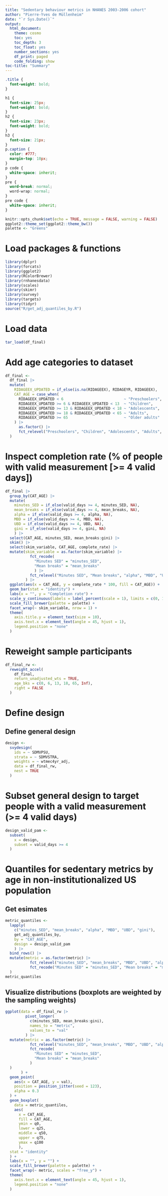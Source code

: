 ```yaml
---
title: "Sedentary behaviour metrics in NHANES 2003-2006 cohort"
author: "Pierre-Yves de Müllenheim"
date: "`r Sys.Date()`"
output: 
  html_document:
    theme: cosmo
    toc: yes
    toc_depth: 3
    toc_float: yes
    number_sections: yes
    df_print: paged
    code_folding: show
toc-title: "Summary"
---
```


```css
.title {
  font-weight: bold;
}

h1 {
  font-size: 25px;
  font-weight: bold;
}
h2 {
  font-size: 23px;
  font-weight: bold;
}
h3 {
  font-size: 21px;
}
p.caption {
  color: #777;
  margin-top: 10px;
}
p code {
  white-space: inherit;
}
pre {
  word-break: normal;
  word-wrap: normal;
}
pre code {
  white-space: inherit;
}
```

```r
knitr::opts_chunk$set(echo = TRUE, message = FALSE, warning = FALSE)
ggplot2::theme_set(ggplot2::theme_bw())
palette <- "Greens"
```

# Load packages & functions
```r
library(dplyr)
library(forcats)
library(ggplot2)
library(RColorBrewer)
library(rnhanesdata)
library(scales)
library(skimr)
library(survey)
library(targets)
library(tidyr)
source("R/get_adj_quantiles_by.R")
```

# Load data
```r
tar_load(df_final)
```

# Add age categories to dataset
```r
df_final <-
  df_final |> 
  mutate(
    RIDAGEEX_UPDATED = if_else(is.na(RIDAGEEX), RIDAGEYR, RIDAGEEX),
    CAT_AGE = case_when(
      RIDAGEEX_UPDATED < 6                           ~ "Preschoolers",
      RIDAGEEX_UPDATED >= 6 & RIDAGEEX_UPDATED < 13  ~ "Children",
      RIDAGEEX_UPDATED >= 13 & RIDAGEEX_UPDATED < 18 ~ "Adolescents",
      RIDAGEEX_UPDATED >= 18 & RIDAGEEX_UPDATED < 65 ~ "Adults",
      RIDAGEEX_UPDATED >= 65                         ~ "Older adults"
    ) |> 
      as.factor() |> 
      fct_relevel("Preschoolers", "Children", "Adolescents", "Adults", "Older adults")
  )
```

# Inspect completion rate (% of people with valid measurement [>= 4 valid days])
```r
df_final |> 
  group_by(CAT_AGE) |> 
  mutate(
    minutes_SED = if_else(valid_days >= 4, minutes_SED, NA),
    mean_breaks = if_else(valid_days >= 4, mean_breaks, NA),
    alpha = if_else(valid_days >= 4, alpha, NA),
    MBD = if_else(valid_days >= 4, MBD, NA),
    UBD = if_else(valid_days >= 4, UBD, NA),
    gini = if_else(valid_days >= 4, gini, NA)
    ) |> 
  select(CAT_AGE, minutes_SED, mean_breaks:gini) |> 
  skim() |> 
  select(skim_variable, CAT_AGE, complete_rate) |> 
  mutate(skim_variable = as.factor(skim_variable) |> 
           fct_recode(
             "Minutes SED" = "minutes_SED",
             "Mean breaks" = "mean_breaks"
             ) |> 
           fct_relevel("Minutes SED", "Mean breaks", "alpha", "MBD", "UBD", "gini")
         ) |> 
  ggplot(aes(x = CAT_AGE, y = complete_rate * 100, fill = CAT_AGE)) +
  geom_bar(stat = "identity") +
  labs(x = "", y = "Completion rate") +
  scale_y_continuous(labels = label_percent(scale = 1), limits = c(0, 100)) +
  scale_fill_brewer(palette = palette) +
  facet_wrap(~ skim_variable, nrow = 1) +
  theme(
    axis.title.y = element_text(size = 10),
    axis.text.x = element_text(angle = 45, hjust = 1),
    legend.position = "none"
  )
```

# Reweight sample participants
```r
df_final_rw <-
  reweight_accel(
    df_final,
    return_unadjusted_wts = TRUE,
    age_bks = c(0, 6, 13, 18, 65, Inf),
    right = FALSE
  )
```

# Define design
## Define general design
```r
design <-
  svydesign(
    ids = ~ SDMVPSU,
    strata = ~ SDMVSTRA,
    weights = ~ wtmec4yr_adj,
    data = df_final_rw,
    nest = TRUE
  )
```

# Subset general design to target people with a valid measurement (>= 4 valid days)
```r
design_valid_pam <- 
  subset(
    x = design, 
    subset = valid_days >= 4
  )
```

# Quantiles for sedentary metrics by age in non-institutionalized US population

## Get esimates
```r
metric_quantiles <-
  lapply(
    c("minutes_SED", "mean_breaks", "alpha", "MBD", "UBD", "gini"),
    get_adj_quantiles_by,
    by = "CAT_AGE",
    design = design_valid_pam
    ) |> 
  bind_rows() |> 
  mutate(metric = as.factor(metric) |> 
           fct_relevel("minutes_SED", "mean_breaks", "MBD", "UBD", "alpha", "gini") |> 
           fct_recode("Minutes SED" = "minutes_SED", "Mean breaks" = "mean_breaks")
  )
metric_quantiles
```

## Visualize distributions (boxplots are weighted by the sampling weights)
```r
ggplot(data = df_final_rw |>
         pivot_longer(
           c(minutes_SED, mean_breaks:gini),
           names_to = "metric",
           values_to = "val"
         ) |> 
  mutate(metric = as.factor(metric) |> 
           fct_relevel("minutes_SED", "mean_breaks", "MBD", "UBD", "alpha", "gini") |> 
           fct_recode(
             "Minutes SED" = "minutes_SED", 
             "Mean breaks" = "mean_breaks"
           )
  )
       ) +
  geom_point(
    aes(x = CAT_AGE, y = val),
    position = position_jitter(seed = 123),
    alpha = 0.3
  ) +
  geom_boxplot(
    data = metric_quantiles,
    aes(
      x = CAT_AGE, 
      fill = CAT_AGE,
      ymin = q0,
      lower = q25, 
      middle = q50, 
      upper = q75, 
      ymax = q100
      ),
  stat = "identity"
  ) +
  labs(x = "", y = "") +
  scale_fill_brewer(palette = palette) +
  facet_wrap(~ metric, scales = "free_y") +
  theme(
    axis.text.x = element_text(angle = 45, hjust = 1),
    legend.position = "none"
  )
```


